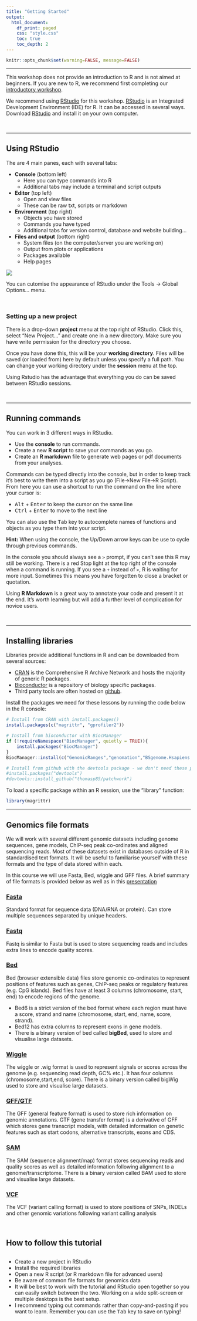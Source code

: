 ```yaml
---
title: "Getting Started"
output: 
  html_document:
    df_print: paged
    css: "style.css"
    toc: true
    toc_depth: 2
---
```


<head>
<script src="https://kit.fontawesome.com/ece750edd7.js" crossorigin="anonymous"></script>
</head>


```r
knitr::opts_chunk$set(warning=FALSE, message=FALSE)
```

----

This workshop does not provide an introduction to R and is not aimed at beginners. If you are new to R, we recommend first completing our [introductory workshop](https://swebb1.github.io/R_Training/). 

We recommend using [RStudio](https://rstudio.com/) for this workshop. [RStudio](https://www.rstudio.com/) is an Integrated Development Environment (IDE) for R. It can be accessed in several ways. Download [RStudio](https://rstudio.com/) and install it on your own computer.

<br>

----

## Using RStudio


<div class = "row">
<div class = "col-md-6">
The are 4 main panes, each with several tabs: 

* **Console** (bottom left)
    + Here you can type commands into R 
    + Additional tabs may include a terminal and script outputs
* **Editor** (top left)
    + Open and view files
    + These can be raw txt, scripts or markdown 
* **Environment** (top right)
    + Objects you have stored
    + Commands you have typed
    + Additional tabs for version control, database and website building...
* **Files and output** (bottom right)
    + System files (on the computer/server you are working on)
    + Output from plots or applications 
    + Packages available
    + Help pages
</div>
<div class = "col-md-6">
![](images/rstudio-windows.png)
</div>
</div>

You can cutomise the appearance of RStudio under the Tools -> Global Options... menu.

<br>

###  **Setting up a new project**

There is a drop-down **project** menu at the top right of RStudio. Click this, select "New Project..." and create one in a new directory. Make sure you have write permission for the directory you choose.

Once you have done this, this will be your **working directory**. Files will be saved (or loaded from) here by default unless you specify a full path. You can change your working directory under the **session** menu at the top.

Using Rstudio has the advantage that everything you do can be saved between RStudio sessions.

<br>

----

## Running commands

You can work in 3 different ways in RStudio. 

* Use the **console** to run commands. 
* Create a new **R script** to save your commands as you go.
* Create an **R markdown** file to generate web pages or pdf documents from your analyses.

Commands can be typed directly into the console, but in order to keep track it's best to write them into a script as you go (File->New File->R Script). From here you can use a shortcut to run the command on the line where your cursor is: 

* <kbd>Alt</kbd> + <kbd>Enter</kbd> to keep the cursor on the same line
* <kbd>Ctrl</kbd> + <kbd>Enter</kbd> to move to the next line

You can also use the <kbd>Tab</kbd> key to autocomplete names of functions and objects as you type them into your script.

**Hint:** 
When using the console, the Up/Down arrow keys can be use to cycle through previous commands.

In the console you should always see a `>` prompt, if you can't see this R may still be working. There is a red Stop light at the top right of the console when a command is running. If you see a `+` instead of `>`, R is waiting for more input. Sometimes this means you have forgotten to close a bracket or quotation.

Using **R Markdown** is a great way to annotate your code and present it at the end. It's worth learning but will add a further level of complication for novice users.

<br>

----

## Installing libraries

Libraries provide additional functions in R and can be downloaded from several sources:

* [CRAN](https://cran.r-project.org/) is the Comprehensive R Archive Network and hosts the majority of generic R packages.
* [Bioconductor](https://www.bioconductor.org/) is a repository of biology specific packages.
* Third party tools are often hosted on [github](https://www.github.com).

Install the packages we need for these lessons by running the code below in the R console:

```r

# Install from CRAN with install.packages()
install.packages(c("magrittr", "gprofiler2"))

# Install from bioconductor with BiocManager
if (!requireNamespace("BiocManager", quietly = TRUE)){
    install.packages("BiocManager")
}
BiocManager::install(c("GenomicRanges","genomation","BSgenome.Hsapiens.UCSC.hg19","org.Hs.eg.db","TxDb.Hsapiens.UCSC.hg19.knownGene","biomaRt","AnnotationHub","BSgenome.Mmusculus.UCSC.mm10","ChIPseeker","clusterProfiler"))

# Install from github with the devtools package - we don't need these packages this is just for demonstration.
#install.packages("devtools")
#devtools::install_github("thomasp85/patchwork")

```

To load a specific package within an R session, use the "library" function:

```r
library(magrittr)
```

----

## Genomics file formats

We will work with several different genomic datasets including genome sequences, gene models, ChIP-seq peak co-ordinates and aligned sequencing reads. Most of these datasets exist in databases outside of R in standardised text formats. It will be useful to familiarise yourself with these formats and the type of data stored within each.

In this course we will use Fasta, Bed, wiggle and GFF files. A brief summary of file formats is provided below as well as in this [presentation](https://docs.google.com/presentation/d/1WjaovDGr6YF0oHU1b1tJwBBvaqAdxBahOWk72LUrmjc/edit?usp=sharing)

### [Fasta](https://en.wikipedia.org/wiki/FASTA_format)
Standard format for sequence data (DNA/RNA or protein). Can store multiple sequences separated by unique headers.

### [Fastq](https://en.wikipedia.org/wiki/FASTQ_format)
Fastq is similar to Fasta but is used to store sequencing reads and includes extra lines to encode quality scores.

### [Bed](https://genome.ucsc.edu/FAQ/FAQformat.html#format1)
Bed (browser extensible data) files store genomic co-ordinates to represent positions of features such as genes, ChIP-seq peaks or regulatory features (e.g. CpG islands). Bed files have at least 3 columns (chromosome, start, end) to encode regions of the genome.

* Bed6 is a strict version of the bed format where each region must have a score, strand and name (chromosome, start, end, name, score, strand).
* Bed12 has extra columns to represent exons in gene models.
* There is a binary version of bed called **bigBed**, used to store and visualise large datasets.

### [Wiggle](https://genome.ucsc.edu/goldenPath/help/wiggle.html)
The wiggle or .wig format is used to represent signals or scores across the genome (e.g. sequencing read depth, GC% etc.). It has four columns (chromosome,start,end, score). There is a binary version called bigWig used to store and visualise large datasets.

### [GFF/GTF](https://en.wikipedia.org/wiki/General_feature_format)
The GFF (general feature format) is used to store rich information on genomic annotations. GTF (gene transfer format) is a derivative of GFF which stores gene transcript models, with detailed information on genetic features such as start codons, alternative transcripts, exons and CDS.

### [SAM](https://samtools.github.io/hts-specs/SAMv1.pdf)
The SAM (sequence alignment/map) format stores sequencing reads and quality scores as well as detailed information following alignment to a genome/transcriptome. There is a binary version called BAM used to store and visualise large datasets. 

### [VCF](https://genome.ucsc.edu/goldenPath/help/vcf.html)
The VCF (variant calling format) is used to store positions of SNPs, INDELs and other genomic variations following variant calling analysis

<br>
<div class="key-points">
<h2><i class="fas fa-thumbtack"></i> How to follow this tutorial</h2>
##
 * Create a new project in RStudio
 * Install the required libraries
 * Open a new R script (or R markdown file for advanced users)
 * Be aware of common file formats for genomics data
 * It will be best to work with the tutorial and RStudio open together so you can easily switch between the two. Working on a wide split-screen or multiple desktops is the best setup.
 * I recommend typing out commands rather than copy-and-pasting if you want to learn. Remember you can use the <kbd>Tab</kbd> key to save on typing!
</div>
<br>